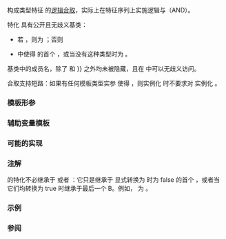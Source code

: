 {{cpp/experimental/title|conjunction}}
{{cpp/experimental/lib extensions 2/navbar}}
{{fmbox|class=noprint|style=font-size: 0.8em|text='''已并入 ISO C++''' 此页面描述的功能，于 2016 年二月起已并入 ISO C++ 标准主线，参见 {{ltt|cpp/types/conjunction|std::conjunction}} {{mark since c++17}}}}
{{dcl begin}}
{{dcl header|experimental/type_traits}}
{{dcl|since=libfund_ts_2|1=
template&lt; class... B &gt;
struct conjunction;
}}
{{dcl end}}

构成类型特征 {{tt|B...}} 的[https://en.wikipedia.org/wiki/Logical_conjunction 逻辑合取]，实际上在特征序列上实施逻辑与（AND）。

特化 {{c|std::experimental::conjunction&lt;B1, ..., BN&gt;}} 具有公开且无歧义基类：
* 若 {{c|1=sizeof...(B) == 0}}，则为 {{c|std::true_type}}；否则
* {{tt|B1, ..., BN}} 中使得 {{c|1=bool(Bi::value) == false}} 的首个 {{tt|Bi}}，或当没有这种类型时为 {{tt|BN}}。

基类中的成员名，除了 {{tt|conjunction}} 和 {{tt|operator{{=}}}} 之外均未被隐藏，且在 {{tt|conjunction}} 中可以无歧义访问。

合取支持短路：如果有任何模板类型实参 {{tt|Bi}} 使得 {{c|1= bool(Bi::value) == false}}，则实例化 {{c|conjunction&lt;B1, ..., BN&gt;::value}} 时不要求对 {{c|j &gt; i}} 实例化 {{c|Bj::value}}。

===模板形参===
{{par begin}}
{{par|B...|每个模板实参 {{tt|Bi}}，其中若实例化了 {{c|Bi::value}}，则它必须可用作基类，且定义了可转换为 {{c|bool}} 的成员 {{tt|value}}}}
{{par end}}

=== 辅助变量模板 ===
{{dcl begin}}
{{dcl|since=libfund_ts_2|1=
template&lt; class... B &gt;
constexpr bool conjunction_v = conjunction&lt;B...&gt;::value;
}}
{{dcl end}}

===可能的实现===
{{eq fun
|1=
template&lt;class...&gt; struct conjunction : std::true_type {};
template&lt;class B1&gt; struct conjunction&lt;B1&gt; : B1 {};
template&lt;class B1, class... Bn&gt;
struct conjunction&lt;B1, Bn...&gt; 
    : std::conditional_t&lt;bool(B1::value), conjunction&lt;Bn...&gt;, B1&gt; {};
}}

===注解===
{{tt|conjunction}} 的特化不必继承于 {{c|std::true_type}} 或者 {{c|std::false_type}}：它只是继承于 {{tt|::value}} 显式转换为 {{tt|bool}} 时为 false 的首个 {{tt|B}}，或者当它们均转换为 true 时继承于最后一个 B。例如，{{c|conjunction&lt;std::integral_constant&lt;int, 2&gt;, std::integral_constant&lt;int, 4&gt;&gt;::value}} 为 {{c|4}}。

===示例===
{{example|code=
#include &lt;experimental/type_traits&gt;
#include &lt;iostream&gt;

// 当所有 Ts... 均具有相同类型时启用 func
template&lt;typename T, typename... Ts&gt;
constexpr std::enable_if_t&lt;std::experimental::conjunction_v&lt;std::is_same&lt;T, Ts&gt;...&gt;&gt;
func(T, Ts...)
{
    std::cout &lt;&lt; "所有类型均相同。\n";
}

template&lt;typename T, typename... Ts&gt;
constexpr std::enable_if_t&lt;!std::experimental::conjunction_v&lt;std::is_same&lt;T, Ts&gt;...&gt;&gt;
func(T, Ts...)
{
    std::cout &lt;&lt; "类型不同。\n";
}

int main()
{
    func(1, 2'7, 3'1);    
    func(1, 2.7, '3');    
}
|output=
所有类型均相同。
类型不同。
}}

===参阅===
{{dsc begin}}
{{dsc inc|cpp/types/dsc conjunction}}
{{dsc end}}